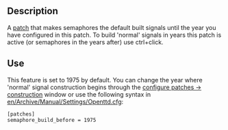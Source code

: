 == Description ==
A [[en/Community/Patches/Patches|patch]] that makes semaphores the default built signals until the year you have configured in this patch. To build 'normal' signals in years this patch is active (or semaphores in the years after) use ctrl+click. 

== Use ==
This feature is set to 1975 by default. You can change the year where 'normal' signal construction begins through the [[en/Archive/Manual/Settings/Configuring patches/Construction|configure patches -> construction]] window or use the following syntax in [[en/Archive/Manual/Settings/Openttd.cfg]]:
<pre>
[patches]
semaphore_build_before = 1975
</pre>

{{en/Expand|Adding a screenshot}}